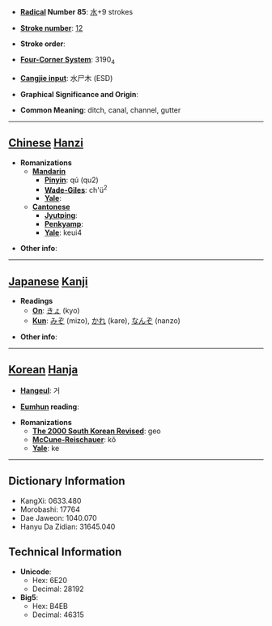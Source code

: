 * '''[[Wiktionary:Chinese radical index| Radical]] Number 85''': [[Wiktionary:Chinese radical index 水|水]]+9 strokes

* '''[[Wiktionary:Chinese total strokes index|Stroke number]]''': [[Wiktionary:Chinese total strokes index 12|12]]

* '''Stroke order''': 

* '''[[Wiktionary:Chinese four corner index|Four-Corner System]]''': 3190<sub>4</sub>

* '''[[Wiktionary:Chinese Cangjie index|Cangjie input]]''': 水尸木 (ESD)

* '''Graphical Significance and Origin''': 

* '''Common Meaning''': ditch, canal, channel, gutter

----

== [[Chinese]] [[Hanzi]] ==

* '''Romanizations'''
** '''[[Mandarin]]'''
*** '''[[Pinyin]]''': qú (qu2)
*** '''[[Wade-Giles]]''': ch'ü<sup>2</sup>
*** '''[[Yale]]''': 
** '''[[Cantonese]]'''
*** '''[[Jyutping]]''':
*** '''[[Penkyamp]]''': 
*** '''[[Yale]]''': keui4

* '''Other info''': 

----

== [[Japanese]] [[Kanji]] ==

* '''Readings'''
** '''[[On]]''': [[きょ]] (kyo)
** '''[[Kun]]''': [[みぞ]] (mizo), [[かれ]] (kare), [[なんぞ]] (nanzo)

* '''Other info''':  

----

== [[Korean]] [[Hanja]] ==

* '''[[Hangeul]]''': 거

* '''[[Eumhun]] reading''': 

* '''Romanizations'''
** '''[[The 2000 South Korean Revised Romanization|The 2000 South Korean Revised]]''': geo
** '''[[McCune-Reischauer]]''': kŏ
** '''[[Yale]]''': ke

----

== Dictionary Information ==

* KangXi: 0633.480
* Morobashi: 17764
* Dae Jaweon: 1040.070
* Hanyu Da Zidian: 31645.040

== Technical Information ==

* '''Unicode''':
** Hex: 6E20
** Decimal: 28192
* '''Big5''':
** Hex: B4EB
** Decimal: 46315